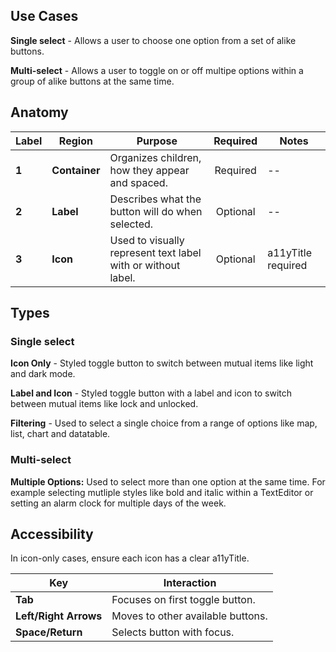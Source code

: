 ## Use Cases

**Single select** - Allows a user to choose one option from a set of alike buttons.

**Multi-select** - Allows a user to toggle on or off multipe options within a group of alike buttons at the same time.


## Anatomy
| Label | Region           | Purpose           |                  Required                   | Notes             |
| ----- | ---------------- | ----------------- | :-----------------------------------------: | ----------------- |
| **1** | **Container** | Organizes children, how they appear and spaced. | Required |        --         |
| **2** | **Label** | Describes what the button will do when selected. | Optional |        --         |
| **3** | **Icon** | Used to visually represent text label with or without label.  | Optional |       a11yTitle required       |


## Types

### Single select

**Icon Only** - Styled toggle button to switch between mutual items like light and dark mode.

**Label and Icon** - Styled toggle button with a label and icon to switch between mutual items like lock and unlocked.

**Filtering** - Used to select a single choice from a range of options like map, list, chart and datatable.


### Multi-select

**Multiple Options:** Used to select more than one option at the same time. For example selecting mutliple styles like bold and italic within a TextEditor or setting an alarm clock for multiple days of the week.


## Accessibility

In icon-only cases, ensure each icon has a clear a11yTitle.

| Key | Interaction           | 
| ----- | ---------------- |
| **Tab** | Focuses on first toggle button. |
| **Left/Right Arrows** | Moves to other available buttons. |
| **Space/Return** | Selects button with focus. |

